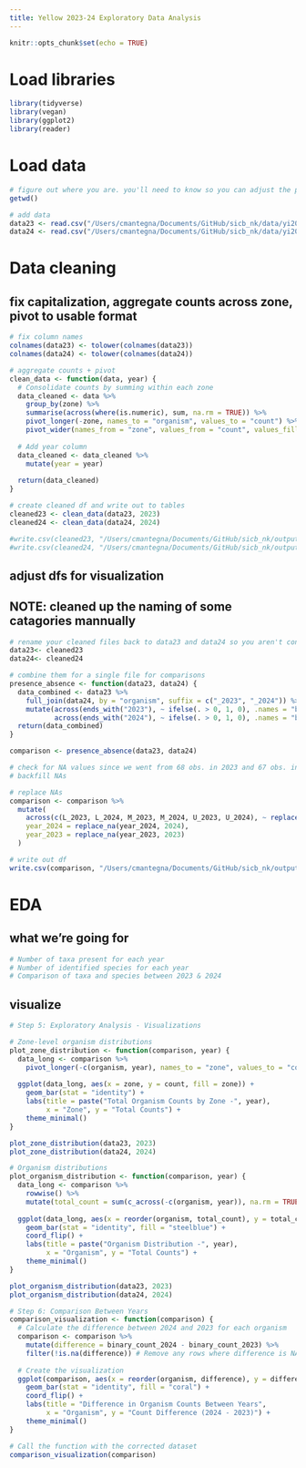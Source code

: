 ```yaml
---
title: Yellow 2023-24 Exploratory Data Analysis
---
```


```r
knitr::opts_chunk$set(echo = TRUE)
```

# Load libraries
```r

library(tidyverse)
library(vegan)
library(ggplot2)
library(reader)

```

# Load data
```r

# figure out where you are. you'll need to know so you can adjust the path in the data import lines below.
getwd()

# add data
data23 <- read.csv("/Users/cmantegna/Documents/GitHub/sicb_nk/data/yi2023_completeNK.csv")
data24 <- read.csv("/Users/cmantegna/Documents/GitHub/sicb_nk/data/yi2024total.csv")

```

# Data cleaning
## fix capitalization, aggregate counts across zone, pivot to usable format
```r

# fix column names
colnames(data23) <- tolower(colnames(data23))
colnames(data24) <- tolower(colnames(data24))

# aggregate counts + pivot
clean_data <- function(data, year) {
  # Consolidate counts by summing within each zone
  data_cleaned <- data %>%
    group_by(zone) %>%
    summarise(across(where(is.numeric), sum, na.rm = TRUE)) %>%
    pivot_longer(-zone, names_to = "organism", values_to = "count") %>%
    pivot_wider(names_from = "zone", values_from = "count", values_fill = 0)
  
  # Add year column
  data_cleaned <- data_cleaned %>%
    mutate(year = year)
  
  return(data_cleaned)
}

# create cleaned df and write out to tables
cleaned23 <- clean_data(data23, 2023)
cleaned24 <- clean_data(data24, 2024)

#write.csv(cleaned23, "/Users/cmantegna/Documents/GitHub/sicb_nk/output/data_adjusted/cleaned23.csv", row.names = FALSE)
#write.csv(cleaned24, "/Users/cmantegna/Documents/GitHub/sicb_nk/output/data_adjusted/cleaned24.csv", row.names = FALSE)

```

## adjust dfs for visualization
## NOTE: cleaned up the naming of some catagories mannually
```r

# rename your cleaned files back to data23 and data24 so you aren't constantly re-entering new file/ object names for each step, that's a surefire way to get confused.
data23<- cleaned23
data24<- cleaned24

# combine them for a single file for comparisons
presence_absence <- function(data23, data24) {
  data_combined <- data23 %>%
    full_join(data24, by = "organism", suffix = c("_2023", "_2024")) %>%
    mutate(across(ends_with("2023"), ~ ifelse(. > 0, 1, 0), .names = "binary_{col}"),
           across(ends_with("2024"), ~ ifelse(. > 0, 1, 0), .names = "binary_{col}"))
  return(data_combined)
}

comparison <- presence_absence(data23, data24)

# check for NA values since we went from 68 obs. in 2023 and 67 obs. in 2024 to a combined 73 obs, in the comparison. 
# backfill NAs

# replace NAs
comparison <- comparison %>%
  mutate(
    across(c(L_2023, L_2024, M_2023, M_2024, U_2023, U_2024), ~ replace_na(., 9999)),
    year_2024 = replace_na(year_2024, 2024),
    year_2023 = replace_na(year_2023, 2023)
  )

# write out df 
write.csv(comparison, "/Users/cmantegna/Documents/GitHub/sicb_nk/output/data_adjusted/comparison.csv", row.names = FALSE)

```

# EDA
## what we're going for
```r

# Number of taxa present for each year
# Number of identified species for each year
# Comparison of taxa and species between 2023 & 2024

```


## visualize
```r

# Step 5: Exploratory Analysis - Visualizations

# Zone-level organism distributions
plot_zone_distribution <- function(comparison, year) {
  data_long <- comparison %>%
    pivot_longer(-c(organism, year), names_to = "zone", values_to = "count")
  
  ggplot(data_long, aes(x = zone, y = count, fill = zone)) +
    geom_bar(stat = "identity") +
    labs(title = paste("Total Organism Counts by Zone -", year),
         x = "Zone", y = "Total Counts") +
    theme_minimal()
}

plot_zone_distribution(data23, 2023)
plot_zone_distribution(data24, 2024)

# Organism distributions
plot_organism_distribution <- function(comparison, year) {
  data_long <- comparison %>%
    rowwise() %>%
    mutate(total_count = sum(c_across(-c(organism, year)), na.rm = TRUE))
  
  ggplot(data_long, aes(x = reorder(organism, total_count), y = total_count)) +
    geom_bar(stat = "identity", fill = "steelblue") +
    coord_flip() +
    labs(title = paste("Organism Distribution -", year),
         x = "Organism", y = "Total Counts") +
    theme_minimal()
}

plot_organism_distribution(data23, 2023)
plot_organism_distribution(data24, 2024)

# Step 6: Comparison Between Years
comparison_visualization <- function(comparison) {
  # Calculate the difference between 2024 and 2023 for each organism
  comparison <- comparison %>%
    mutate(difference = binary_count_2024 - binary_count_2023) %>%
    filter(!is.na(difference)) # Remove any rows where difference is NA
  
  # Create the visualization
  ggplot(comparison, aes(x = reorder(organism, difference), y = difference)) +
    geom_bar(stat = "identity", fill = "coral") +
    coord_flip() +
    labs(title = "Difference in Organism Counts Between Years",
         x = "Organism", y = "Count Difference (2024 - 2023)") +
    theme_minimal()
}

# Call the function with the corrected dataset
comparison_visualization(comparison)


```

